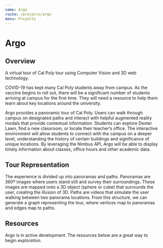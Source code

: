 ```yaml
---
name: Argo
route: /projects/argo
menu: Projects
---
```



# Argo

## Overview

A virtual tour of Cal Poly tour using Computer Vision and 3D web technology.

COVID-19 has kept many Cal Poly students away from campus. As the vaccine begins to roll out, there will be a significant number of students arriving at campus for the first time. They will need a resource to help them learn about key locations around the university.

Argo provides a panoramic tour of Cal Poly. Users can walk through campus on designated paths and interact with helpful augmented reality modals that provide contextual information. Students can explore Dexter Lawn, find a new classroom, or locate their teacher’s office. The interactive environment will allow students to connect with the campus on a deeper level, understanding the history of certain buildings and significance of unique locations. By leveraging the Nimbus API, Argo will be able to display timely information about classes, office hours and other academic data.

## Tour Representation

The experience is divided up into panoramas and paths. Panoramas are 360º images where users stand still and survey their surroundings. These images are mapped onto a 3D object (sphere or cube) that surrounds the user, creating the illusion of 3D. Paths are videos that simulate the user walking between two panorama locations. From this structure, we can generate a graph representing the tour, where vertices map to panoramas and edges map to paths.

## Resources

Argo is in active development. The resources below are a great way to begin exploration.

<InlineFlex>
  <Project
    title="Project Specification"
    description="The active development project guidelines in a Google Doc"
    generalLink="https://github.com/calpoly-csai/swanton"
  />
  <Project
    title="Argo App Prototype"
    description="A simple tour example. Requires a powerful machine. Works best in Safari"
    githubLink="https://github.com/calpoly-csai/swanton-android-app"
  />
</InlineFlex>
